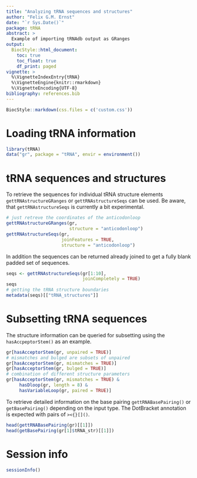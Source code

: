 ```yaml
---
title: "Analyzing tRNA sequences and structures"
author: "Felix G.M. Ernst"
date: "`r Sys.Date()`"
package: tRNA
abstract: >
  Example of importing tRNAdb output as GRanges
output:
  BiocStyle::html_document:
    toc: true
    toc_float: true
    df_print: paged
vignette: >
  %\VignetteIndexEntry{tRNA}
  %\VignetteEngine{knitr::rmarkdown}
  %\VignetteEncoding{UTF-8}
bibliography: references.bib
---
```


```r
BiocStyle::markdown(css.files = c('custom.css'))
```

# Loading tRNA information

```r
library(tRNA)
data("gr", package = "tRNA", envir = environment())
```

# tRNA sequences and structures

To retrieve the sequences for individual tRNA structure elements 
`gettRNAstructureGRanges` or `gettRNAstructureSeqs` can be used. Be aware, that
`gettRNAstructureSeqs` is currently a bit experimental.

```r
# just retreve the coordinates of the anticodonloop
gettRNAstructureGRanges(gr,
                        structure = "anticodonloop")
gettRNAstructureSeqs(gr,
                     joinFeatures = TRUE,
                     structure = "anticodonloop")
```

In addition the sequences can be returned already joined to get a fully blank
padded set of sequences.

```r
seqs <- gettRNAstructureSeqs(gr[1:10],
                             joinCompletely = TRUE)
seqs
# getting the tRNA structure boundaries
metadata(seqs)[["tRNA_structures"]]
```

# Subsetting tRNA sequences

The structure information can be queried for subsetting using the 
`hasAccpeptorStem()` as an example.

```r
gr[hasAcceptorStem(gr, unpaired = TRUE)]
# mismatches and bulged are subsets of unpaired
gr[hasAcceptorStem(gr, mismatches = TRUE)]
gr[hasAcceptorStem(gr, bulged = TRUE)]
# combination of different structure parameters
gr[hasAcceptorStem(gr, mismatches = TRUE) & 
     hasDloop(gr, length = 8) & 
     hasVariableLoop(gr, paired = TRUE)]
```

To retrieve detailed information on the base pairing `gettRNABasePairing()` or
`getBasePairing()` depending on the input type. The DotBracket annotation is
expected with pairs of `><{}[]()`.

```r
head(gettRNABasePairing(gr)[[1]])
head(getBasePairing(gr[1]$tRNA_str)[[1]])
```

# Session info

```r
sessionInfo()
```
